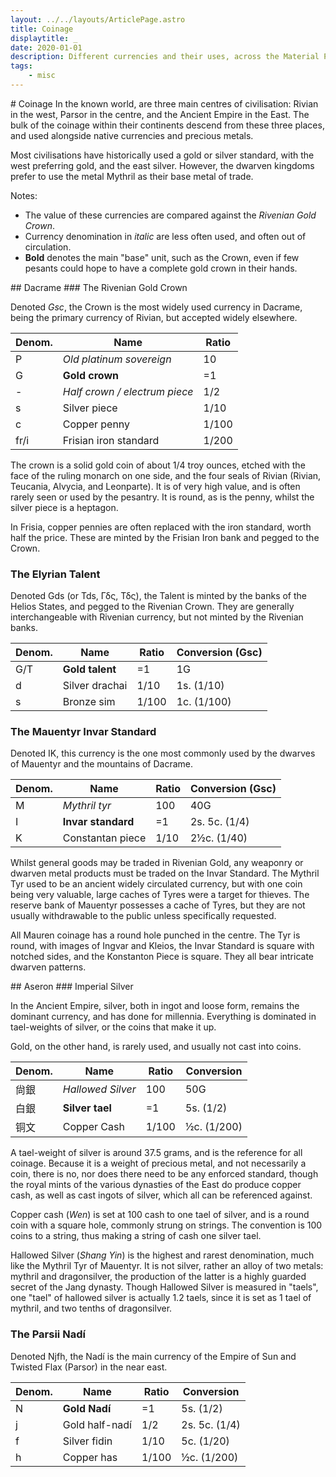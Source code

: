 ```yaml
---
layout: ../../layouts/ArticlePage.astro
title: Coinage
displaytitle: _
date: 2020-01-01
description: Different currencies and their uses, across the Material Plane.
tags:
    - misc
---
```


<ColourBand>
# Coinage
</ColourBand>

<CBox>
In the known world, are three main centres of civilisation: Rivian in the west, Parsor in the centre, and the Ancient Empire in the East. The bulk of the coinage within their continents descend from these three places, and used alongside native currencies and precious metals.

Most civilisations have historically used a gold or silver standard, with the west preferring gold, and the east silver. However, the dwarven kingdoms prefer to use the metal Mythril as their base metal of trade.

Notes:

*   The value of these currencies are compared against the _Rivenian Gold Crown_.
*   Currency denomination in _italic_ are less often used, and often out of circulation.
*   **Bold** denotes the main "base" unit, such as the Crown, even if few pesants could hope to have a complete gold crown in their hands.
</CBox>

<ColourBand>
## Dacrame
</ColourBand>

<CBox>
### The Rivenian Gold Crown

Denoted *Gsc*, the Crown is the most widely used currency in Dacrame, being the primary currency of Rivian, but accepted widely elsewhere. 

Denom. | Name | Ratio
-|-|-
P | *Old platinum sovereign* | 10
G | **Gold crown** | =1
\- | *Half crown / electrum piece* | 1/2
s | Silver piece | 1/10
c | Copper penny | 1/100
fr/i | Frisian iron standard | 1/200

The crown is a solid gold coin of about 1/4 troy ounces, etched with the face of the ruling monarch on one side, and the four seals of Rivian (Rivian, Teucania, Alvycia, and Leonparte). It is of very high value, and is often rarely seen or used by the pesantry. It is round, as is the penny, whilst the silver piece is a heptagon.

In Frisia, copper pennies are often replaced with the iron standard, worth half the price. These are minted by the Frisian Iron bank and pegged to the Crown. 

### The Elyrian Talent

Denoted Gds (or Tds, Γδς, Τδς), the Talent is minted by the banks of the Helios States, and pegged to the Rivenian Crown. They are generally interchangeable with Rivenian currency, but not minted by the Rivenian banks. 

Denom. | Name | Ratio | Conversion (Gsc)
-|-|-|-
G/T | **Gold talent** | =1 | 1G
d | Silver drachai | 1/10 | 1s. (1/10)
s | Bronze sim | 1/100 | 1c. (1/100)

### The Mauentyr Invar Standard

Denoted IK, this currency is the one most commonly used by the dwarves of Mauentyr and the mountains of Dacrame. 

Denom. | Name | Ratio | Conversion (Gsc)
-|-|-|- 
M | *Mythril tyr* | 100 | 40G
I | **Invar standard** | =1 | 2s. 5c. (1/4)
K | Constantan piece | 1/10 | 2&half;c. (1/40)


Whilst general goods may be traded in Rivenian Gold, any weaponry or dwarven metal products must be traded on the Invar Standard. The Mythril Tyr used to be an ancient widely circulated currency, but with one coin being very valuable, large caches of Tyres were a target for thieves. The reserve bank of Mauentyr possesses a cache of Tyres, but they are not usually withdrawable to the public unless specifically requested.

All Mauren coinage has a round hole punched in the centre. The Tyr is round, with images of Ingvar and Kleios, the Invar Standard is square with notched sides, and the Konstanton Piece is square. They all bear intricate dwarven patterns. 
</CBox>

<ColourBand>
## Aseron
</ColourBand>

<CBox>
### Imperial Silver

In the Ancient Empire, silver, both in ingot and loose form, remains the dominant currency, and has done for millennia. Everything is dominated in tael-weights of silver, or the coins that make it up.

Gold, on the other hand, is rarely used, and usually not cast into coins. 

Denom. | Name | Ratio | Conversion
-|-|-|- 
尙銀 | *Hallowed Silver* | 100 | 50G
白銀 | **Silver tael** | =1 | 5s. (1/2)
铜文 | Copper Cash | 1/100 | &half;c. (1/200)

A tael-weight of silver is around 37.5 grams, and is the reference for all coinage. Because it is a weight of precious metal, and not necessarily a coin, there is no, nor does there need to be any enforced standard, though the royal mints of the various dynasties of the East do produce copper cash, as well as cast ingots of silver, which all can be referenced against.

Copper cash (*Wen*) is set at 100 cash to one tael of silver, and is a round coin with a square hole, commonly strung on strings. The convention is 100 coins to a string, thus making a string of cash one silver tael.

Hallowed Silver (*Shang Yin*) is the highest and rarest denomination, much like the Mythril Tyr of Mauentyr. It is not silver, rather an alloy of two metals: mythril and dragonsilver, the production of the latter is a highly guarded secret of the Jang dynasty. Though Hallowed Silver is measured in "taels", one "tael" of hallowed silver is actually 1.2 taels, since it is set as 1 tael of mythril, and two tenths of dragonsilver. 


### The Parsii Nadí

Denoted Njfh, the Nadí is the main currency of the Empire of Sun and Twisted Flax (Parsor) in the near east. 

Denom. | Name | Ratio | Conversion 
-|-|-|- 
N | **Gold Nadí** | =1 | 5s. (1/2)
j | Gold half-nadí | 1/2 | 2s. 5c. (1/4)
f | Silver fidin | 1/10 | 5c. (1/20)
h | Copper has | 1/100 | &half;c. (1/200)
</CBox>